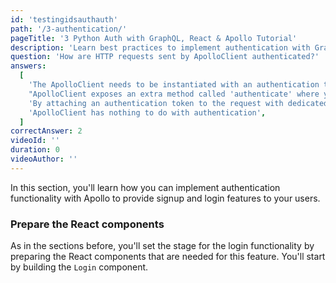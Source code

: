 ```yaml
---
id: 'testingidsauthauth'
path: '/3-authentication/'
pageTitle: '3 Python Auth with GraphQL, React & Apollo Tutorial'
description: 'Learn best practices to implement authentication with GraphQL & Apollo Client to provide an email-and-password-based login in a React app with Prisma.'
question: 'How are HTTP requests sent by ApolloClient authenticated?'
answers:
  [
    'The ApolloClient needs to be instantiated with an authentication token',
    "ApolloClient exposes an extra method called 'authenticate' where you can pass an authentication token",
    'By attaching an authentication token to the request with dedicated ApolloLink middleware',
    'ApolloClient has nothing to do with authentication',
  ]
correctAnswer: 2
videoId: ''
duration: 0
videoAuthor: ''
---
```


In this section, you'll learn how you can implement authentication functionality
with Apollo to provide signup and login features to your users.

### Prepare the React components

As in the sections before, you'll set the stage for the login functionality by
preparing the React components that are needed for this feature.
You'll start by building the `Login` component.
